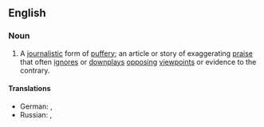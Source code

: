==English==

===Noun===
{{en-noun|head=puff piece}}

# A [[journalistic]] form of [[puffery]]; an article or story of exaggerating [[praise]] that often [[ignore]]s or [[downplay]]s [[opposing]] [[viewpoint]]s or evidence to the contrary.

====Translations====
{{trans-top|journalistic puffery}}
* German: {{t|de|Lobeshymne|f}}, {{t|de|Werbetext|m}}
* Russian: {{t+|ru|джинса́|f}}, {{t+|ru|заказу́ха|f}}
{{trans-mid}}
{{trans-bottom}}